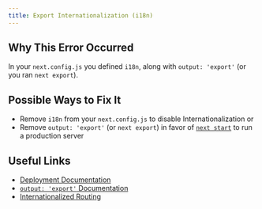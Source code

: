 ```yaml
---
title: Export Internationalization (i18n)
---
```


## Why This Error Occurred

In your `next.config.js` you defined `i18n`, along with `output: 'export'` (or you ran `next export`).

## Possible Ways to Fix It

- Remove `i18n` from your `next.config.js` to disable Internationalization or
- Remove `output: 'export'` (or `next export`) in favor of [`next start`](/docs/pages/api-reference/cli/next#next-start-options) to run a production server

## Useful Links

- [Deployment Documentation](/docs/pages/getting-started/deploying)
- [`output: 'export'` Documentation](/docs/pages/guides/static-exports)
- [Internationalized Routing](/docs/pages/building-your-application/routing/internationalization)
